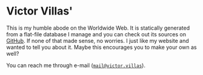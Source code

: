 # Victor Villas'

This is my humble abode on the Worldwide Web. It is statically generated from a
flat-file database I manage and you can check out its sources on [GitHub][]. If
none of that made sense, no worries. I just like my website and wanted to tell
you about it. Maybe this encourages you to make your own as well?

You can reach me through e-mail ([`mail@victor.villas`][email]).

[email]: mailto:mail@victor.villas
[GitHub]: https://github.com/villasv/villasv.github.io
